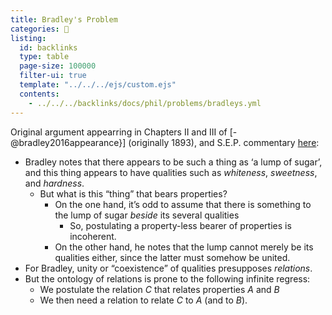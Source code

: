 ```yaml
---
title: Bradley's Problem
categories: 🔴
listing:
  id: backlinks
  type: table
  page-size: 100000
  filter-ui: true
  template: "../../../ejs/custom.ejs"
  contents:
    - ../../../backlinks/docs/phil/problems/bradleys.yml
---
```



Original argument appearring in Chapters II and III of [-@bradley2016appearance}] 
(originally 1893), and S.E.P. commentary [here](https://plato.stanford.edu/entries/bradley-regress):

- Bradley notes that there appears to be such a thing as 'a lump of sugar', and 
  this thing appears to have qualities such as *whiteness*, *sweetness*, and
  *hardness*.
  - But what is this "thing" that bears properties?
    - On the one hand, it's odd to assume that there is something to the lump of 
      sugar *beside* its several qualities
        - So, postulating a property-less bearer of properties is incoherent.
    - On the other hand, he notes that the lump cannot merely be its qualities 
      either, since the latter must somehow be united.
- For Bradley, unity or "coexistence" of qualities presupposes *relations*.
- But the ontology of relations is prone to the following infinite regress:
    - We postulate the relation $C$ that relates properties $A$ and $B$
    - We then need a relation to relate $C$ to $A$ (and to $B$).


